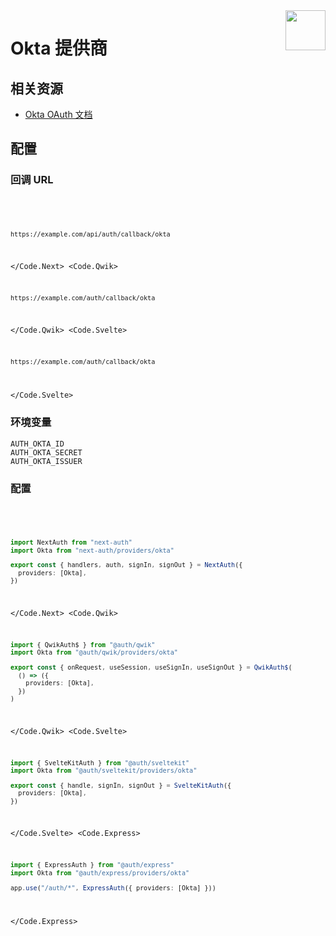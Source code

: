 
<img align="right" src="/img/providers/okta.svg" height="64" width="64" />

# Okta 提供商

## 相关资源

- [Okta OAuth 文档](https://developer.okta.com/docs/reference/api/oidc)

## 配置

### 回调 URL

<Code>
  <Code.Next>

```bash
https://example.com/api/auth/callback/okta
```

  </Code.Next>
  <Code.Qwik>

```bash
https://example.com/auth/callback/okta
```

  </Code.Qwik>
  <Code.Svelte>

```bash
https://example.com/auth/callback/okta
```

  </Code.Svelte>
</Code>

### 环境变量

```
AUTH_OKTA_ID
AUTH_OKTA_SECRET
AUTH_OKTA_ISSUER
```

### 配置

<Code>
  <Code.Next>

```ts filename="/auth.ts"
import NextAuth from "next-auth"
import Okta from "next-auth/providers/okta"

export const { handlers, auth, signIn, signOut } = NextAuth({
  providers: [Okta],
})
```

  </Code.Next>
  <Code.Qwik>
  
```ts filename="/src/routes/plugin@auth.ts"
import { QwikAuth$ } from "@auth/qwik"
import Okta from "@auth/qwik/providers/okta"

export const { onRequest, useSession, useSignIn, useSignOut } = QwikAuth$(
  () => ({
    providers: [Okta],
  })
)
```

  </Code.Qwik>
  <Code.Svelte>

```ts filename="/src/auth.ts"
import { SvelteKitAuth } from "@auth/sveltekit"
import Okta from "@auth/sveltekit/providers/okta"

export const { handle, signIn, signOut } = SvelteKitAuth({
  providers: [Okta],
})
```

  </Code.Svelte>
  <Code.Express>

```ts filename="/src/app.ts"
import { ExpressAuth } from "@auth/express"
import Okta from "@auth/express/providers/okta"

app.use("/auth/*", ExpressAuth({ providers: [Okta] }))
```

  </Code.Express>
</Code>
